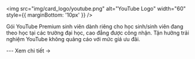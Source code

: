 
<img
    src="img/card_logo/youtube.png"
    alt="YouTube Logo"
    width="60"
    style={{ marginBottom: '10px' }}
  />

<CardLayout title="YouTube Premium - Student Plan">
  <p>
  Gói YouTube Premium sinh viên dành riêng cho học sinh/sinh viên đang theo học tại các trường đại học, cao đẳng được công nhận. Tận hưởng trải nghiệm YouTube không quảng cáo với mức giá ưu đãi.
  </p>
  ---
  <Link to="/docs/List/youtube">Xem chi tiết →</Link>
</CardLayout>
